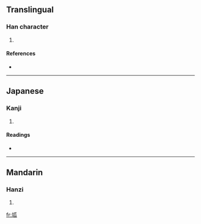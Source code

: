 ==Translingual==

===Han character===
{{Han char|rn=32|rad=土|as=05|sn=8|four=|canj=土竹女人 (GHVO)}}

# {{defn|Han|sort=土05}}

====References====
* {{Han ref|kx=0226.250|dkj=04980|hdz=10433.030|uh=576C|ud=22380}}

----

==Japanese==

===Kanji===
{{ja-kanji|grade=|rs=土05}}

# {{defn|Japanese|sort=土05}}

====Readings====
* {{ja-readings|on=[[か]] (ka), [[け]] (ke)|kun=}}

----

==Mandarin==

===Hanzi===
{{cmn-hanzi|pin=[[guà]] ([[gua4]])|wg=kua<sup>4</sup>}}

# {{defn|Mandarin|sort=土05}}

[[fr:坬]]